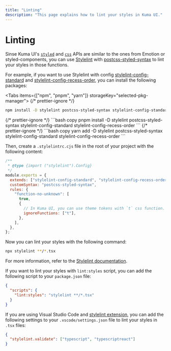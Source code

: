 ```yaml
---
title: "Linting"
description: "This page explains how to lint your styles in Kuma UI."
---
```



# Linting

Sinse Kuma UI's [`styled`](/docs/API/styled.mdx) and [`css`](/docs/API/css.mdx) APIs are similar to the ones from Emotion or styled-components,
you can use [Stylelint](https://stylelint.io/) with [postcss-styled-syntax](https://github.com/hudochenkov/postcss-styled-syntax) to lint your styles in those functions.

For example, if you want to use Stylelint with config [stylelint-config-standard](https://github.com/stylelint/stylelint-config-standard) and [stylelint-config-recess-order](https://github.com/stormwarning/stylelint-config-recess-order), you can install the following packages:

<Tabs items={["npm", "pnpm", "yarn"]} storageKey="selected-pkg-manager">
  {/* prettier-ignore */}
  <Tab>
  ```bash copy
  npm install -D stylelint postcss-styled-syntax stylelint-config-standard stylelint-config-recess-order
  ```
  </Tab>
  {/* prettier-ignore */}
  <Tab>
  ```bash copy
  pnpm install -D stylelint postcss-styled-syntax stylelint-config-standard stylelint-config-recess-order
  ```
  </Tab>
  {/* prettier-ignore */}
  <Tab>
  ```bash copy
  yarn add -D stylelint postcss-styled-syntax stylelint-config-standard stylelint-config-recess-order
  ```
  </Tab>
</Tabs>

Then, create a `.stylelintrc.cjs` file in the root of your project with the following content:

```js filename=".stylelintrc.cjs"
/**
 * @type {import ("stylelint").Config}
 */
module.exports = {
  extends: ["stylelint-config-standard", "stylelint-config-recess-order"],
  customSyntax: "postcss-styled-syntax",
  rules: {
    "function-no-unknown": [
      true,
      {
        // In Kuma UI, you can use theme tokens with `t` css function.
        ignoreFunctions: ["t"],
      },
    ],
  },
};
```

Now you can lint your styles with the following command:

```bash
npx stylelint **/*.tsx
```

For more information, refer to the [Stylelint documentation](https://stylelint.io/).

If you want to lint your styles with `lint:styles` script, you can add the following script to your `package.json` file:

```json filename="package.json"
{
  "scripts": {
    "lint:styles": "stylelint **/*.tsx"
  }
}
```

If you are using Visual Studio Code and [stylelint extension](https://marketplace.visualstudio.com/items?itemName=stylelint.vscode-stylelint), you can add the following settings to your `.vscode/settings.json` file to lint your styles in `.tsx` files:

```json filename=".vscode/settings.json"
{
  "stylelint.validate": ["typescript", "typescriptreact"]
}
```
